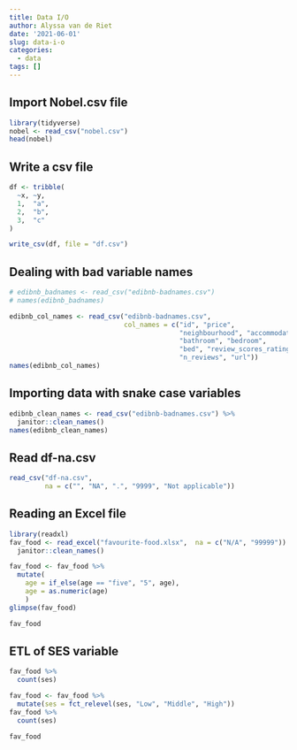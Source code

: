 ```yaml
---
title: Data I/O
author: Alyssa van de Riet
date: '2021-06-01'
slug: data-i-o
categories:
  - data
tags: []
---
```


## Import Nobel.csv file

```r
library(tidyverse)
nobel <- read_csv("nobel.csv")
head(nobel)

```

## Write a csv file

```r
df <- tribble(
  ~x, ~y,
  1,  "a",
  2,  "b",
  3,  "c"
)

write_csv(df, file = "df.csv")
```

## Dealing with bad variable names

```r
# edibnb_badnames <- read_csv("edibnb-badnames.csv")
# names(edibnb_badnames)

edibnb_col_names <- read_csv("edibnb-badnames.csv",
                             col_names = c("id", "price", 
                                           "neighbourhood", "accommodates",
                                           "bathroom", "bedroom", 
                                           "bed", "review_scores_rating", 
                                           "n_reviews", "url"))
names(edibnb_col_names)
```

## Importing data with snake case variables

```r
edibnb_clean_names <- read_csv("edibnb-badnames.csv") %>%
  janitor::clean_names()
names(edibnb_clean_names)

```
## Read df-na.csv


```r
read_csv("df-na.csv", 
         na = c("", "NA", ".", "9999", "Not applicable"))
```

## Reading an Excel file

```r
library(readxl)
fav_food <- read_excel("favourite-food.xlsx",  na = c("N/A", "99999")) %>%
  janitor::clean_names()

fav_food <- fav_food %>%
  mutate(
    age = if_else(age == "five", "5", age),
    age = as.numeric(age)
    )
glimpse(fav_food)

fav_food
```

## ETL of SES variable

```r

fav_food %>%
  count(ses)

fav_food <- fav_food %>%
  mutate(ses = fct_relevel(ses, "Low", "Middle", "High"))
fav_food %>%
  count(ses)

fav_food
```





